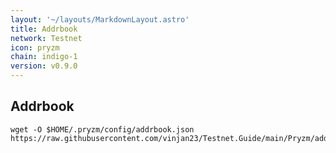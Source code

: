 ```yaml
---
layout: '~/layouts/MarkdownLayout.astro'
title: Addrbook
network: Testnet
icon: pryzm
chain: indigo-1
version: v0.9.0
---
```

## Addrbook

```
wget -O $HOME/.pryzm/config/addrbook.json https://raw.githubusercontent.com/vinjan23/Testnet.Guide/main/Pryzm/addrbook.json
```
